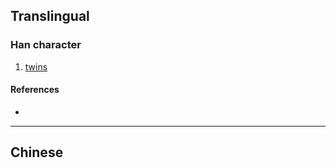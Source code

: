 {{also|孿}}
{{character info}}
==Translingual==

===Han character===
{{Han char|rn=39|rad=子|as=06|sn=9|four=|canj=YCND|ids=⿱亦子}}

# [[twin]]s

====References====
* {{Han ref|kx=0279.191|hdz=21015.100|uh=5B6A|ud=23402}}

----

==Chinese==
{{zh-see|孿}}